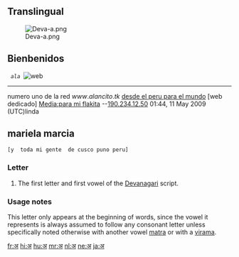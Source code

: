 {{also|अं|अँ}}
==Translingual==
[[File:Deva-a.png|thumb]]


== Bienbenidos ==
  ''ala'' [[File:web]]  
----
numero uno de la red <math>www.alancito.tk</math> [[desde el peru para el mundo]] 
[web dedicado] [[Media:para  mi flakita ]] --[[Special:Contributions/190.234.12.50|190.234.12.50]] 01:44, 11 May 2009 (UTC)linda 
== mariela marcia   ==
 [y  toda mi gente  de cusco puno peru]

===Letter===
{{mul-deva|a}}

# The first letter and first vowel of the [[Devanagari]] script.

===Usage notes===
This letter only appears at the beginning of words, since the vowel it represents is always assumed to follow any consonant letter unless specifically noted otherwise with another vowel [[matra]] or with a [[virama]].

[[fr:अ]]
[[hi:अ]]
[[hu:अ]]
[[mr:अ]]
[[nl:अ]]
[[ne:अ]]
[[ja:अ]]
